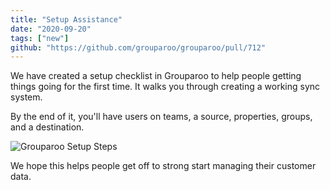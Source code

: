 ```yaml
---
title: "Setup Assistance"
date: "2020-09-20"
tags: ["new"]
github: "https://github.com/grouparoo/grouparoo/pull/712"
---
```


We have created a setup checklist in Grouparoo to help people getting things going for the first time. It walks you through creating a working sync system.

By the end of it, you'll have users on teams, a source, properties, groups, and a destination.

<Image
  maxHeight={300}
  alt="Grouparoo Setup Steps"
  src="releases/2020-09-15-setup.png"
/>

We hope this helps people get off to strong start managing their customer data.
